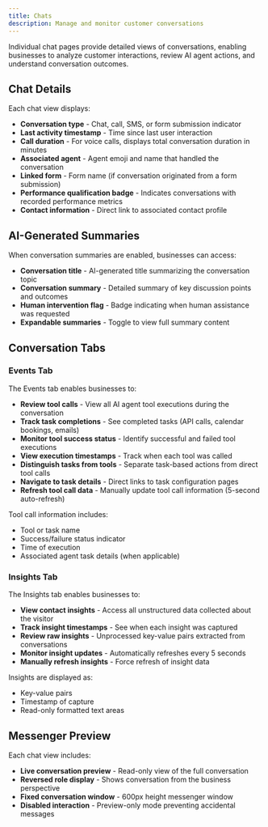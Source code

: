 ```yaml
---
title: Chats
description: Manage and monitor customer conversations
---
```


Individual chat pages provide detailed views of conversations, enabling businesses to analyze customer interactions, review AI agent actions, and understand conversation outcomes.

## Chat Details

Each chat view displays:

- **Conversation type** - Chat, call, SMS, or form submission indicator
- **Last activity timestamp** - Time since last user interaction
- **Call duration** - For voice calls, displays total conversation duration in minutes
- **Associated agent** - Agent emoji and name that handled the conversation
- **Linked form** - Form name (if conversation originated from a form submission)
- **Performance qualification badge** - Indicates conversations with recorded performance metrics
- **Contact information** - Direct link to associated contact profile

## AI-Generated Summaries

When conversation summaries are enabled, businesses can access:

- **Conversation title** - AI-generated title summarizing the conversation topic
- **Conversation summary** - Detailed summary of key discussion points and outcomes
- **Human intervention flag** - Badge indicating when human assistance was requested
- **Expandable summaries** - Toggle to view full summary content

## Conversation Tabs

### Events Tab

The Events tab enables businesses to:

- **Review tool calls** - View all AI agent tool executions during the conversation
- **Track task completions** - See completed tasks (API calls, calendar bookings, emails)
- **Monitor tool success status** - Identify successful and failed tool executions
- **View execution timestamps** - Track when each tool was called
- **Distinguish tasks from tools** - Separate task-based actions from direct tool calls
- **Navigate to task details** - Direct links to task configuration pages
- **Refresh tool call data** - Manually update tool call information (5-second auto-refresh)

Tool call information includes:

- Tool or task name
- Success/failure status indicator
- Time of execution
- Associated agent task details (when applicable)

### Insights Tab

The Insights tab enables businesses to:

- **View contact insights** - Access all unstructured data collected about the visitor
- **Track insight timestamps** - See when each insight was captured
- **Review raw insights** - Unprocessed key-value pairs extracted from conversations
- **Monitor insight updates** - Automatically refreshes every 5 seconds
- **Manually refresh insights** - Force refresh of insight data

Insights are displayed as:

- Key-value pairs
- Timestamp of capture
- Read-only formatted text areas

## Messenger Preview

Each chat view includes:

- **Live conversation preview** - Read-only view of the full conversation
- **Reversed role display** - Shows conversation from the business perspective
- **Fixed conversation window** - 600px height messenger window
- **Disabled interaction** - Preview-only mode preventing accidental messages
